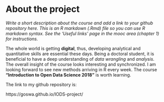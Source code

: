 
# About the project

*Write a short description about the course and add a link to your github repository here. This is an R markdown (.Rmd) file so you can use R markdown syntax. See the 'Useful links' page in the mooc area (chapter 1) for instructions.*

The whole world is getting **digital**, thus, developing analytical and quantitative skills are essential these days. Being a doctoral student, it is beneficial to have a deep understanding of *data wrangling* and *analysis*. The overall insight of the course looks interesting and synchronized. I am looking forward to see new methods arriving in R every week. The course **"Introduction to Open Data Science 2018"** is worth learning.

The link to my github repository is:

https://goswa.github.io/IODS-project/